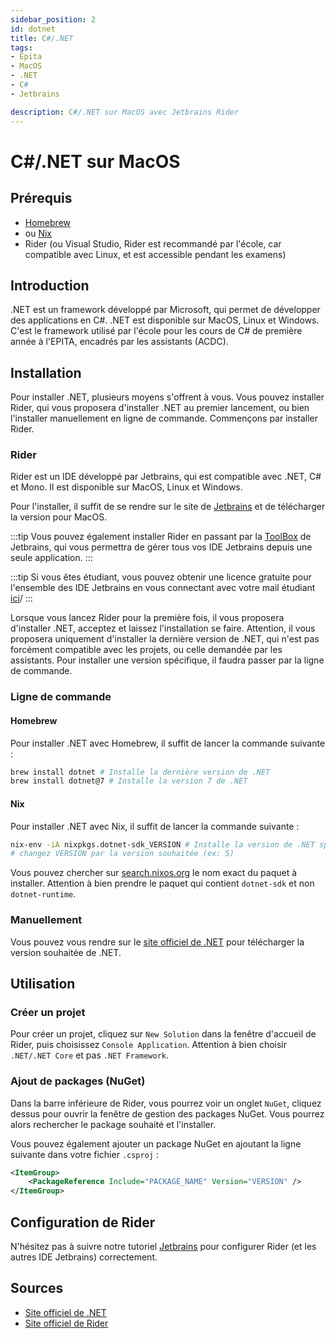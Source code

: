 ```yaml
---
sidebar_position: 2
id: dotnet
title: C#/.NET
tags:
- Epita
- MacOS
- .NET
- C#
- Jetbrains

description: C#/.NET sur MacOS avec Jetbrains Rider
---
```


# C#/.NET sur MacOS

## Prérequis

- [Homebrew](../../Tools/Homebrew)
- ou [Nix](../../Tools/Nix)
- Rider (ou Visual Studio, Rider est recommandé par l'école, car compatible avec Linux, et est accessible pendant les examens)

## Introduction

.NET est un framework développé par Microsoft, qui permet de développer des applications en C#.
.NET est disponible sur MacOS, Linux et Windows.
C'est le framework utilisé par l'école pour les cours de C# de première année à l'EPITA, encadrés par les assistants (ACDC).

## Installation

Pour installer .NET, plusieurs moyens s'offrent à vous.
Vous pouvez installer Rider, qui vous proposera d'installer .NET au premier lancement, ou bien l'installer
manuellement en ligne de commande. Commençons par installer Rider.

### Rider

Rider est un IDE développé par Jetbrains, qui est compatible avec .NET, C# et Mono.
Il est disponible sur MacOS, Linux et Windows.

Pour l'installer, il suffit de se rendre sur le site de [Jetbrains](https://www.jetbrains.com/rider/) et de télécharger la version pour MacOS.

:::tip
Vous pouvez également installer Rider en passant par la [ToolBox](https://www.jetbrains.com/toolbox-app/) de Jetbrains, qui vous permettra de gérer
tous vos IDE Jetbrains depuis une seule application.
:::

:::tip
Si vous êtes étudiant, vous pouvez obtenir une licence gratuite pour l'ensemble des IDE Jetbrains
en vous connectant avec votre mail étudiant [ici](https://www.jetbrains.com/fr-fr/community/education/#students)/
:::

Lorsque vous lancez Rider pour la première fois, il vous proposera d'installer .NET, acceptez et laissez l'installation se faire.
Attention, il vous proposera uniquement d'installer la dernière version de .NET, qui n'est pas forcément compatible avec
les projets, ou celle demandée par les assistants. Pour installer une version spécifique, il faudra passer par la ligne de commande.

### Ligne de commande

#### Homebrew

Pour installer .NET avec Homebrew, il suffit de lancer la commande suivante :

```bash
brew install dotnet # Installe la dernière version de .NET
brew install dotnet@7 # Installe la version 7 de .NET
```

#### Nix

Pour installer .NET avec Nix, il suffit de lancer la commande suivante :

```bash
nix-env -iA nixpkgs.dotnet-sdk_VERSION # Installe la version de .NET spécifiée,
# changez VERSION par la version souhaitée (ex: 5)
```
Vous pouvez chercher sur [search.nixos.org](https://search.nixos.org/packages?channel=22.11&show=dotnet-sdk_7&from=0&size=50&sort=relevance&type=packages&query=dotnet)
le nom exact du paquet à installer. Attention à bien prendre le
paquet qui contient `dotnet-sdk` et non `dotnet-runtime`.

### Manuellement

Vous pouvez vous rendre sur le [site officiel de .NET](https://dotnet.microsoft.com/download/dotnet) pour télécharger
la version souhaitée de .NET.

## Utilisation

### Créer un projet

Pour créer un projet, cliquez sur `New Solution` dans la fenêtre d'accueil de Rider, puis choisissez `Console Application`.
Attention à bien choisir `.NET/.NET Core` et pas `.NET Framework`.

### Ajout de packages (NuGet)

Dans la barre inférieure de Rider, vous pourrez voir un onglet `NuGet`, cliquez dessus pour ouvrir la fenêtre de gestion
des packages NuGet. Vous pourrez alors rechercher le package souhaité et l'installer.

Vous pouvez également ajouter un package NuGet en ajoutant la ligne suivante dans votre fichier `.csproj` :

```xml
<ItemGroup>
    <PackageReference Include="PACKAGE_NAME" Version="VERSION" />
</ItemGroup>
```

## Configuration de Rider

N'hésitez pas à suivre notre tutoriel [Jetbrains](../../Tools/Jetbrains) pour configurer Rider (et les autres IDE Jetbrains) correctement.


## Sources

-  [Site officiel de .NET](https://dotnet.microsoft.com/download/dotnet)
-  [Site officiel de Rider](https://www.jetbrains.com/rider/)
